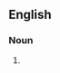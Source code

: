{{also|thinktanks|think-tanks}}

==English==

===Noun===
{{head|en|noun form}}

# {{plural of|think tank|lang=en}}